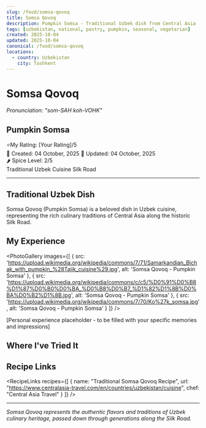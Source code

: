 ```yaml
---
slug: /food/somsa-qovoq
title: Somsa Qovoq
description: Pumpkin Somsa - Traditional Uzbek dish from Central Asia
tags: [uzbekistan, national, pastry, pumpkin, seasonal, vegetarian]
created: 2025-10-04
updated: 2025-10-04
canonical: /food/somsa-qovoq
locations:
  - country: Uzbekistan
    city: Tashkent
---
```



# Somsa Qovoq
*Pronunciation: "som-SAH koh-VOHK"*

## Pumpkin Somsa

<div className="food-rating">
  <span className="star">⭐</span>My Rating: [Your Rating]/5
</div>

<div className="food-metadata">
  <span className="food-date">📅 Created: 04 October, 2025</span>
  <span className="food-date">🔄 Updated: 04 October, 2025</span>
</div>

<div className="spice-level">
  🌶️ Spice Level: 2/5
</div>

<div className="food-tags">
  <span className="food-tag">Traditional</span>
  <span className="food-tag">Uzbek Cuisine</span>
  <span className="food-tag">Silk Road</span>
</div>

---

## Traditional Uzbek Dish

Somsa Qovoq (Pumpkin Somsa) is a beloved dish in Uzbek cuisine, representing the rich culinary traditions of Central Asia along the historic Silk Road.

## My Experience

<PhotoGallery
  images={[
    { src: 'https://upload.wikimedia.org/wikipedia/commons/7/71/Samarkandian_Bichak_with_pumpkin_%28Tajik_cuisine%29.jpg', alt: 'Somsa Qovoq - Pumpkin Somsa' },
    { src: 'https://upload.wikimedia.org/wikipedia/commons/c/c5/%D0%91%D0%B8%D1%87%D0%B0%D0%BA_%D0%B8%D0%B7_%D1%82%D1%8B%D0%BA%D0%B2%D1%8B.jpg', alt: 'Somsa Qovoq - Pumpkin Somsa' },
    { src: 'https://upload.wikimedia.org/wikipedia/commons/7/70/Ko%27k_somsa.jpg', alt: 'Somsa Qovoq - Pumpkin Somsa' }
  ]}
/>

[Personal experience placeholder - to be filled with your specific memories and impressions]

## Where I've Tried It

<MapEmbed location="Tashkent, Uzbekistan" description="Traditional preparation across Uzbekistan" />

## Recipe Links

<RecipeLinks
  recipes={[
    {
      name: "Traditional Somsa Qovoq Recipe",
      url: "https://www.centralasia-travel.com/en/countries/uzbekistan/cuisine",
      chef: "Central Asia Travel"
    }
  ]}
/>

---

*Somsa Qovoq represents the authentic flavors and traditions of Uzbek culinary heritage, passed down through generations along the Silk Road.*
